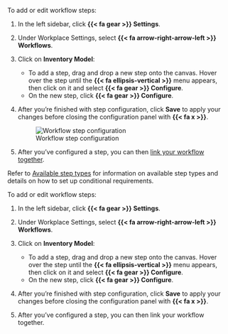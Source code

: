 :::: {.content-visible unless-format="revealjs"}
To add or edit workflow steps:

1. In the left sidebar, click **{{< fa gear >}} Settings**.

1. Under Workplace Settings, select **{{< fa arrow-right-arrow-left >}} Workflows**.

1. Click on **Inventory Model**:
 
    - To add a step, drag and drop a new step onto the canvas. Hover over the step until the **{{< fa ellipsis-vertical >}}** menu appears, then click on it and select **{{< fa gear >}} Configure**.
    - On the new step, click **{{< fa gear >}} Configure**.

1. After you're finished with step configuration, click **Save** to apply your changes before closing the configuration panel with **{{< fa x >}}**. 

    ![Workflow step configuration](/guide/model-workflows/configure-steps.gif){fig-alt="A gif workflow step configuration" class="screenshot"}

1. After you've configured a step, you can then [link your workflow together](/guide/model-workflows/set-up-model-workflows.qmd#link-workflow-together).

::: {.callout}
Refer to [Available step types](/guide/model-workflows/set-up-model-workflows.qmd#available-step-types) for information on available step types and details on how to set up conditional requirements.
:::

::::

:::: {.content-hidden unless-format="revealjs"}
To add or edit workflow steps:

1. In the left sidebar, click **{{< fa gear >}} Settings**.

1. Under Workplace Settings, select **{{< fa arrow-right-arrow-left >}} Workflows**.

1. Click on **Inventory Model**:
 
    - To add a step, drag and drop a new step onto the canvas. Hover over the step until the **{{< fa ellipsis-vertical >}}** menu appears, then click on it and select **{{< fa gear >}} Configure**.
    - On the new step, click **{{< fa gear >}} Configure**.

1. After you're finished with step configuration, click **Save** to apply your changes before closing the configuration panel with **{{< fa x >}}**. 

1. After you've configured a step, you can then link your workflow together.

::::

